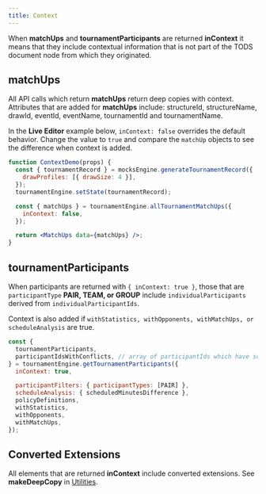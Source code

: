 ```yaml
---
title: Context
---
```


When **matchUps** and **tournamentParticipants** are returned **inContext**
it means that they include contextual information that is not part of the TODS document node from which they originated.

## matchUps

All API calls which return **matchUps** return deep copies with context.
Attributes that are added for **matchUps** include: structureId, structureName, drawId, eventId, eventName, tournamentId and tournamentName.

In the **Live Editor** example below, `inContext: false` overrides the default behavior.
Change the value to `true` and compare the `matchUp` objects to see the difference when context is added.

```jsx live
function ContextDemo(props) {
  const { tournamentRecord } = mocksEngine.generateTournamentRecord({
    drawProfiles: [{ drawSize: 4 }],
  });
  tournamentEngine.setState(tournamentRecord);

  const { matchUps } = tournamentEngine.allTournamentMatchUps({
    inContext: false,
  });

  return <MatchUps data={matchUps} />;
}
```

## tournamentParticipants

When participants are returned with `{ inContext: true }`, those that are `participantType` **PAIR, TEAM, or GROUP** include `individualParticipants` derived from `individualParticipantIds`.

Context is also added if `withStatistics, withOpponents, withMatchUps, or scheduleAnalysis` are true.

```js
const {
  tournamentParticipants,
  participantIdsWithConflicts, // array of participantIds which have scheduling conflicts
} = tournamentEngine.getTournamentParticipants({
  inContext: true,

  participantFilters: { participantTypes: [PAIR] },
  scheduleAnalysis: { scheduledMinutesDifference },
  policyDefinitions,
  withStatistics,
  withOpponents,
  withMatchUps,
});
```

## Converted Extensions

All elements that are returned **inContext** include converted extensions. See **makeDeepCopy** in [Utilities](../engines/make-deep-copy).
